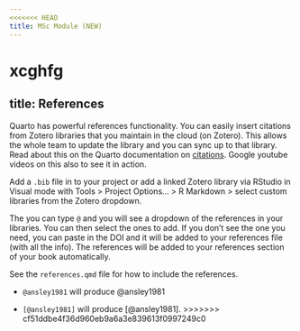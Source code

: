 ```yaml
---
<<<<<<< HEAD
title: MSc Module (NEW)
---
```


xcghfg
=======
title: References
---

Quarto has powerful references functionality. You can easily insert
citations from Zotero libraries that you maintain in the cloud (on
Zotero). This allows the whole team to update the library and you can
sync up to that library. Read about this on the Quarto documentation on
[citations](https://quarto.org/docs/visual-editor/technical.html#citations).
Google youtube videos on this also to see it in action.

Add a `.bib` file in to your project or add a linked Zotero library via
RStudio in Visual mode with Tools \> Project Options... \> R Markdown \>
select custom libraries from the Zotero dropdown.

The you can type `@` and you will see a dropdown of the references in
your libraries. You can then select the ones to add. If you don't see
the one you need, you can paste in the DOI and it will be added to your
references file (with all the info). The references will be added to
your references section of your book automatically.

See the `references.qmd` file for how to include the references.

-   `@ansley1981` will produce @ansley1981

-   `[@ansley1981]` will produce [@ansley1981].
>>>>>>> cf51ddbe4f36d960eb9a6a3e839613f0997249c0
